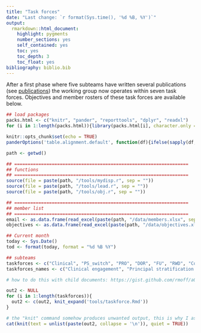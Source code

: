 ```yaml
---
title: "Task forces"
date: "Last change: `r format(Sys.time(), '%d %B, %Y')`"
output: 
  rmarkdown::html_document:
    highlight: pygments
    number_sections: yes
    self_contained: yes
    toc: yes
    toc_depth: 3
    toc_float: yes
bibliography: biblio.bib
---
```


After a first phase where five subteams have written several publications (see [publications](https://oncoestimand.github.io/oncowg_webpage/docs/publications.html)) the working group now operates within seven task forces. Objectives and member rosters of these task forces are available below.

```r
## load packages
packs.html <- c("knitr", "pander", "reporttools", "dplyr", "readxl")
for (i in 1:length(packs.html)){library(packs.html[i], character.only = TRUE)}

knitr::opts_chunk$set(echo = TRUE)
panderOptions('table.alignment.default', function(df){ifelse(sapply(df, is.numeric), 'right', 'left')})

path <- getwd()

## =================================================================
## functions
## =================================================================
source(file = paste(path, "/tools/mydisp.r", sep = ""))
source(file = paste(path, "/tools/lead.r", sep = ""))
source(file = paste(path, "/tools/obj.r", sep = ""))

## =================================================================
## member list
## =================================================================
email <- as.data.frame(read_excel(paste(path, "/data/members.xlsx", sep = ""), col_types = NULL))
objectives <- as.data.frame(read_excel(paste(path, "/data/objectives.xlsx", sep = ""), col_types = NULL))

## Current month
today <- Sys.Date()
tod <- format(today, format = "%d %B %Y")

## subteams
taskforces <- c("Clinical", "PS_switch", "PRO", "DOR", "FU", "RWD", "CondMarg", "T2E_sub", "early_dev_estimand_nexus")
taskforces_names <- c("Clinical engagement", "Principal stratification for treatment switching", "Patient-reported outcomes", "Duration of responses", "Quantification of follow-up", "Real-world data and estimands", "Conditional vs. marginal effects", "Time to event endpoints with prognostic or predictive biomarker subgroups", "Early development estimand nexus (EDEN)")
```

```r

# how to do this with child documents: https://gist.github.com/rmoff/a043676a2f084b81a434

out2 <- NULL
for (i in 1:length(taskforces)){
  out2 <- c(out2, knit_expand('tools/taskforce.Rmd'))
}

# the "knit" command somehow produces unwanted output, this is why I assign its output to a and use a separate chunk to display a
cat(knit(text = unlist(paste(out2, collapse = '\n')), quiet = TRUE))
```

